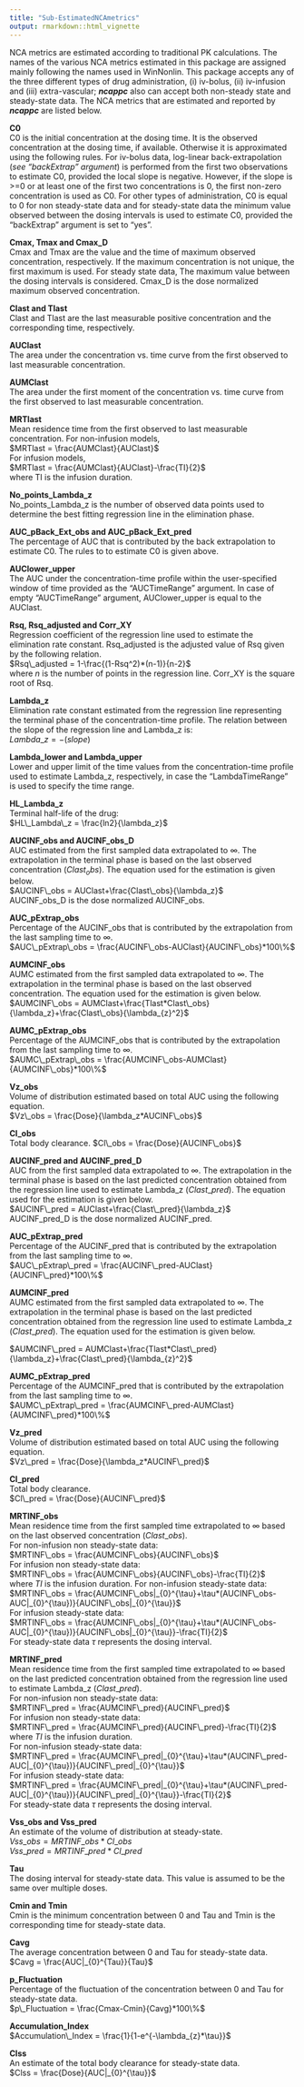 ```yaml
---
title: "Sub-EstimatedNCAmetrics"
output: rmarkdown::html_vignette
---
```


NCA metrics are estimated according to traditional PK calculations. The names of the various NCA metrics estimated in this package are assigned mainly following the names used in WinNonlin. This package accepts any of the three different types of drug administration, (i) iv-bolus, (ii) iv-infusion and (iii) extra-vascular; ***ncappc*** 
also can accept both non-steady state and steady-state data. The NCA metrics that are estimated and reported by ***ncappc*** are listed below.

**C0**  
C0 is the initial concentration at the dosing time. It is the observed concentration at the dosing time, if available. Otherwise it is approximated using the following rules. For iv-bolus data, log-linear back-extrapolation (*see "backExtrap" argument*) is performed from the first two observations to estimate C0, provided the local slope is negative. However, if the slope is >=0 or at least one of the first two concentrations is 0, the first non-zero concentration is used as C0. For other types of administration, C0 is equal to 0 for non steady-state data and for steady-state data the minimum value observed between the dosing intervals is used to estimate C0, provided the "backExtrap" argument is set to "yes".

**Cmax, Tmax and Cmax_D**  
Cmax and Tmax are the value and the time of maximum observed concentration, respectively. If the maximum concentration is not unique, the first maximum is used. For steady state data, The maximum value between the dosing intervals is considered. Cmax_D is the dose normalized maximum observed concentration.

**Clast and Tlast**  
Clast and Tlast are the last measurable positive concentration and the corresponding time, respectively.

**AUClast**  
The area under the concentration vs. time curve from the first observed to last measurable concentration.

**AUMClast**  
The area under the first moment of the concentration vs. time curve from the first observed to last measurable concentration.

**MRTlast**  
Mean residence time from the first observed to last measurable concentration. For non-infusion models,  
$MRTlast = \frac{AUMClast}{AUClast}$  
For infusion models,  
$MRTlast = \frac{AUMClast}{AUClast}-\frac{TI}{2}$  
where TI is the infusion duration.

**No_points_Lambda_z**  
No_points_Lambda_z is the number of observed data points used to determine the best fitting regression line in the elimination phase.

**AUC_pBack_Ext_obs and AUC_pBack_Ext_pred**  
The percentage of AUC that is contributed by the back extrapolation to estimate C0. The rules to to estimate C0 is given above.

**AUClower_upper**  
The AUC under the concentration-time profile within the user-specified window of time provided as the "AUCTimeRange" argument. In case of empty "AUCTimeRange" argument, AUClower_upper is equal to the AUClast.

**Rsq, Rsq_adjusted and Corr_XY**  
Regression coefficient of the regression line used to estimate the elimination rate constant. Rsq_adjusted is the adjusted value of Rsq given by the following relation.  
$Rsq\_adjusted = 1-\frac{(1-Rsq^2)*(n-1)}{n-2}$  
where *n* is the number of points in the regression line. Corr_XY is the square root of Rsq.

**Lambda_z**  
Elimination rate constant estimated from the regression line representing the terminal phase of the concentration-time profile. The relation between the slope of the regression line and Lambda_z is:  
$Lambda\_z = -(slope)$

**Lambda_lower and Lambda_upper**  
Lower and upper limit of the time values from the concentration-time profile used to estimate Lambda_z, respectively, in case the "LambdaTimeRange" is used to specify the time range.

**HL_Lambda_z**  
Terminal half-life of the drug:  
$HL\_Lambda\_z = \frac{ln2}{\lambda_z}$

**AUCINF_obs and AUCINF_obs_D**  
AUC estimated from the first sampled data extrapolated to ${\infty}$. The extrapolation in the terminal phase is based on the last observed concentration (${Clast_obs}$). The equation used for the estimation is given below.  
$AUCINF\_obs = AUClast+\frac{Clast\_obs}{\lambda_z}$  
AUCINF_obs_D is the dose normalized AUCINF_obs.

**AUC_pExtrap_obs**  
Percentage of the AUCINF_obs that is contributed by the extrapolation from the last sampling time to ${\infty}$.  
$AUC\_pExtrap\_obs = \frac{AUCINF\_obs-AUClast}{AUCINF\_obs}*100\%$

**AUMCINF_obs**  
AUMC estimated from the first sampled data extrapolated to ${\infty}$. The extrapolation in the terminal phase is based on the last observed concentration. The equation used for the estimation is given below.  
$AUMCINF\_obs = AUMClast+\frac{Tlast*Clast\_obs}{\lambda_z}+\frac{Clast\_obs}{\lambda_{z}^2}$

**AUMC_pExtrap_obs**  
Percentage of the AUMCINF_obs that is contributed by the extrapolation from the last sampling time to ${\infty}$.  
$AUMC\_pExtrap\_obs = \frac{AUMCINF\_obs-AUMClast}{AUMCINF\_obs}*100\%$

**Vz_obs**  
Volume of distribution estimated based on total AUC using the following equation.  
$Vz\_obs = \frac{Dose}{\lambda_z*AUCINF\_obs}$

**Cl_obs**  
Total body clearance.
$Cl\_obs = \frac{Dose}{AUCINF\_obs}$

**AUCINF_pred and AUCINF_pred_D**  
AUC from the first sampled data extrapolated to ${\infty}$. The extrapolation in the terminal phase is based on the last predicted concentration obtained from the regression line used to estimate Lambda_z (${Clast\_pred}$). The equation used for the estimation is given below.  
$AUCINF\_pred = AUClast+\frac{Clast\_pred}{\lambda_z}$  
AUCINF_pred_D is the dose normalized AUCINF_pred.

**AUC_pExtrap_pred**  
Percentage of the AUCINF_pred that is contributed by the extrapolation from the last sampling time to ${\infty}$.  
$AUC\_pExtrap\_pred = \frac{AUCINF\_pred-AUClast}{AUCINF\_pred}*100\%$

**AUMCINF_pred**  
AUMC estimated from the first sampled data extrapolated to ${\infty}$. The extrapolation in the terminal phase is based on the last predicted concentration obtained from the regression line used to estimate Lambda_z (${Clast\_pred}$). The equation used for the estimation is given below.  

$AUMCINF\_pred = AUMClast+\frac{Tlast*Clast\_pred}{\lambda_z}+\frac{Clast\_pred}{\lambda_{z}^2}$  

**AUMC_pExtrap_pred**  
Percentage of the AUMCINF_pred that is contributed by the extrapolation from the last sampling time to ${\infty}$.  
$AUMC\_pExtrap\_pred = \frac{AUMCINF\_pred-AUMClast}{AUMCINF\_pred}*100\%$  

**Vz_pred**  
Volume of distribution estimated based on total AUC using the following equation.  
$Vz\_pred = \frac{Dose}{\lambda_z*AUCINF\_pred}$  

**Cl_pred**  
Total body clearance.  
$Cl\_pred = \frac{Dose}{AUCINF\_pred}$

**MRTINF_obs**  
Mean residence time from the first sampled time extrapolated to ${\infty}$ based on the last observed concentration (${Clast\_obs}$).  
For non-infusion non steady-state data:  
$MRTINF\_obs = \frac{AUMCINF\_obs}{AUCINF\_obs}$  
For infusion non steady-state data:  
$MRTINF\_obs = \frac{AUMCINF\_obs}{AUCINF\_obs}-\frac{TI}{2}$  
where ${TI}$ is the infusion duration. For non-infusion steady-state data:  
$MRTINF\_obs = \frac{AUMCINF\_obs|_{0}^{\tau}+\tau*(AUCINF\_obs-AUC|_{0}^{\tau})}{AUCINF\_obs|_{0}^{\tau}}$  
For infusion steady-state data:  
$MRTINF\_obs = \frac{AUMCINF\_obs|_{0}^{\tau}+\tau*(AUCINF\_obs-AUC|_{0}^{\tau})}{AUCINF\_obs|_{0}^{\tau}}-\frac{TI}{2}$  
For steady-state data ${\tau}$ represents the dosing interval.

**MRTINF_pred**  
Mean residence time from the first sampled time extrapolated to ${\infty}$ based on the last predicted concentration obtained from the regression line used to estimate Lambda_z (${Clast\_pred}$).  
For non-infusion non steady-state data:  
$MRTINF\_pred = \frac{AUMCINF\_pred}{AUCINF\_pred}$  
For infusion non steady-state data:  
$MRTINF\_pred = \frac{AUMCINF\_pred}{AUCINF\_pred}-\frac{TI}{2}$  
where ${TI}$ is the infusion duration.  
For non-infusion steady-state data:  
$MRTINF\_pred = \frac{AUMCINF\_pred|_{0}^{\tau}+\tau*(AUCINF\_pred-AUC|_{0}^{\tau})}{AUCINF\_pred|_{0}^{\tau}}$  
For infusion steady-state data:  
$MRTINF\_pred = \frac{AUMCINF\_pred|_{0}^{\tau}+\tau*(AUCINF\_pred-AUC|_{0}^{\tau})}{AUCINF\_pred|_{0}^{\tau}}-\frac{TI}{2}$  
For steady-state data ${\tau}$ represents the dosing interval.

**Vss_obs and Vss_pred**  
An estimate of the volume of distribution at steady-state.  
$Vss\_obs = MRTINF\_obs*Cl\_obs$  
$Vss\_pred = MRTINF\_pred*Cl\_pred$  

**Tau**  
The dosing interval for steady-state data. This value is assumed to be the same over multiple doses.

**Cmin and Tmin**  
Cmin is the minimum concentration between 0 and Tau and Tmin is the corresponding time for steady-state data.

**Cavg**  
The average concentration between 0 and Tau for steady-state data.  
$Cavg = \frac{AUC|_{0}^{Tau}}{Tau}$

**p_Fluctuation**  
Percentage of the fluctuation of the concentration between 0 and Tau for steady-state data.  
$p\_Fluctuation = \frac{Cmax-Cmin}{Cavg}*100\%$

**Accumulation_Index**  
$Accumulation\_Index = \frac{1}{1-e^{-\lambda_{z}*\tau}}$  

**Clss**  
An estimate of the total body clearance for steady-state data.  
$Clss = \frac{Dose}{AUC|_{0}^{\tau}}$

